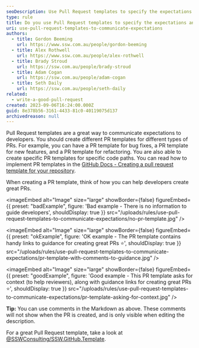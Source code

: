```yaml
---
seoDescription: Use Pull Request templates to specify the expectations and requirements for each PR, streamlining the submission process and ensuring developers understand what is expected of them.
type: rule
title: Do you use Pull Request templates to specify the expectations and requirements for each PR?
uri: use-pull-request-templates-to-communicate-expectations
authors:
  - title: Gordon Beeming
    url: https://www.ssw.com.au/people/gordon-beeming
  - title: Alex Rothwell
    url: https://www.ssw.com.au/people/alex-rothwell
  - title: Brady Stroud
    url: https://ssw.com.au/people/brady-stroud
  - title: Adam Cogan
    url: https://ssw.com.au/people/adam-cogan
  - title: Seth Daily
    url: https://ssw.com.au/people/seth-daily
related:
  - write-a-good-pull-request
created: 2023-09-06T16:24:00.000Z
guid: 8e378b56-3161-4433-81c0-40119075d137
archivedreason: null
---
```


Pull Request templates are a great way to communicate expectations to developers. You should create different PR templates for different types of PRs. For example, you can have a PR template for bug fixes, a PR template for new features, and a PR template for refactoring. You are also able to create specific PR templates for specific code paths.
You can read how to implement PR templates in the [GitHub Docs - Creating a pull request template for your repository](https://docs.github.com/en/communities/using-templates-to-encourage-useful-issues-and-pull-requests/creating-a-pull-request-template-for-your-repository).

When creating a PR template, think of how you can help developers create great PRs.

<imageEmbed
  alt="Image"
  size="large"
  showBorder={false}
  figureEmbed={{
    preset: "badExample",
    figure: 'Bad example - There is no information to guide developers',
    shouldDisplay: true
  }}
  src="/uploads/rules/use-pull-request-templates-to-communicate-expectations/no-pr-template.jpg"
/>

<imageEmbed
  alt="Image"
  size="large"
  showBorder={false}
  figureEmbed={{
    preset: "okExample",
    figure: 'OK example - The PR template contains handy links to guidance for creating great PRs ⭐',
    shouldDisplay: true
  }}
  src="/uploads/rules/use-pull-request-templates-to-communicate-expectations/pr-template-with-comments-to-guidance.jpg"
/>

<imageEmbed
  alt="Image"
  size="large"
  showBorder={false}
  figureEmbed={{
    preset: "goodExample",
    figure: 'Good example - This PR template asks for context (to help reviewers), along with guidance links for creating great PRs ⭐',
    shouldDisplay: true
  }}
  src="/uploads/rules/use-pull-request-templates-to-communicate-expectations/pr-template-asking-for-context.jpg"
/>

**Tip:** You can use comments in the Markdown as above. These comments will not show when the PR is created, and is only visible when editing the description.

For a great Pull Request template, take a look at [@SSWConsulting/SSW.GitHub.Template](https://github.com/SSWConsulting/SSW.GitHub.Template/blob/main/.github/pull_request_template.md).